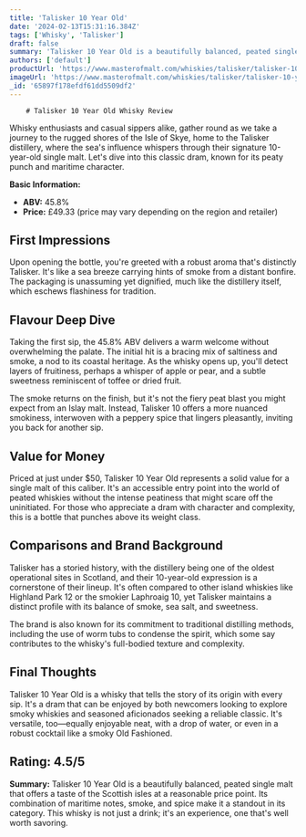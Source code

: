 ```yaml
---
title: 'Talisker 10 Year Old'
date: '2024-02-13T15:31:16.384Z'
tags: ['Whisky', 'Talisker']
draft: false
summary: 'Talisker 10 Year Old is a beautifully balanced, peated single malt that offers a taste of the Scottish isles at a reasonable price point. Its combination of maritime notes, smoke, and spice make it a standout in its category. This whisky is not just a drink, its an experience, one thats well worth savoring.'
authors: ['default']
productUrl: 'https://www.masterofmalt.com/whiskies/talisker/talisker-10-year-old-whisky/'
imageUrl: 'https://www.masterofmalt.com/whiskies/talisker/talisker-10-year-old-whisky.jpg'
_id: '65897f178efdf61dd5509df2'
---
```


        # Talisker 10 Year Old Whisky Review

Whisky enthusiasts and casual sippers alike, gather round as we take a journey to the rugged shores of the Isle of Skye, home to the Talisker distillery, where the sea's influence whispers through their signature 10-year-old single malt. Let's dive into this classic dram, known for its peaty punch and maritime character.

**Basic Information:**

- **ABV:** 45.8%
- **Price:** £49.33 (price may vary depending on the region and retailer)

## First Impressions

Upon opening the bottle, you're greeted with a robust aroma that's distinctly Talisker. It's like a sea breeze carrying hints of smoke from a distant bonfire. The packaging is unassuming yet dignified, much like the distillery itself, which eschews flashiness for tradition.

## Flavour Deep Dive

Taking the first sip, the 45.8% ABV delivers a warm welcome without overwhelming the palate. The initial hit is a bracing mix of saltiness and smoke, a nod to its coastal heritage. As the whisky opens up, you'll detect layers of fruitiness, perhaps a whisper of apple or pear, and a subtle sweetness reminiscent of toffee or dried fruit.

The smoke returns on the finish, but it's not the fiery peat blast you might expect from an Islay malt. Instead, Talisker 10 offers a more nuanced smokiness, interwoven with a peppery spice that lingers pleasantly, inviting you back for another sip.

## Value for Money

Priced at just under $50, Talisker 10 Year Old represents a solid value for a single malt of this caliber. It's an accessible entry point into the world of peated whiskies without the intense peatiness that might scare off the uninitiated. For those who appreciate a dram with character and complexity, this is a bottle that punches above its weight class.

## Comparisons and Brand Background

Talisker has a storied history, with the distillery being one of the oldest operational sites in Scotland, and their 10-year-old expression is a cornerstone of their lineup. It's often compared to other island whiskies like Highland Park 12 or the smokier Laphroaig 10, yet Talisker maintains a distinct profile with its balance of smoke, sea salt, and sweetness.

The brand is also known for its commitment to traditional distilling methods, including the use of worm tubs to condense the spirit, which some say contributes to the whisky's full-bodied texture and complexity.

## Final Thoughts

Talisker 10 Year Old is a whisky that tells the story of its origin with every sip. It's a dram that can be enjoyed by both newcomers looking to explore smoky whiskies and seasoned aficionados seeking a reliable classic. It's versatile, too—equally enjoyable neat, with a drop of water, or even in a robust cocktail like a smoky Old Fashioned.

## Rating: 4.5/5

**Summary:** Talisker 10 Year Old is a beautifully balanced, peated single malt that offers a taste of the Scottish isles at a reasonable price point. Its combination of maritime notes, smoke, and spice make it a standout in its category. This whisky is not just a drink; it's an experience, one that's well worth savoring.
